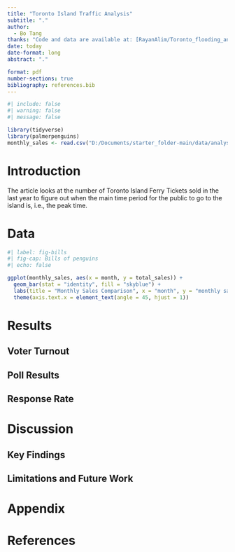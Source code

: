 ---
title: "Toronto Island Traffic Analysis"
subtitle: "."
author: 
  - Bo Tang
thanks: "Code and data are available at: [RayanAlim/Toronto_flooding_analysis](https://github.com/RayanAlim/Toronto_flooding_analysis)"
date: today
date-format: long
abstract: "."

format: pdf
number-sections: true
bibliography: references.bib
---

```{r}
#| include: false
#| warning: false
#| message: false

library(tidyverse)
library(palmerpenguins)
monthly_sales <- read.csv("D:/Documents/starter_folder-main/data/analysis_data/analysis_data_month.csv")
```

# Introduction

The article looks at the number of Toronto Island Ferry Tickets sold in the last year to figure out when the main time period for the public to go to the island is, i.e., the peak time.

# Data {#sec-data}



```{r}
#| label: fig-bills
#| fig-cap: Bills of penguins
#| echo: false

ggplot(monthly_sales, aes(x = month, y = total_sales)) +
  geom_bar(stat = "identity", fill = "skyblue") +
  labs(title = "Monthly Sales Comparison", x = "month", y = "monthly sales") +
  theme(axis.text.x = element_text(angle = 45, hjust = 1))
```

# Results {#sec-results}


## Voter Turnout


## Poll Results


## Response Rate


# Discussion {#sec-dis}

## Key Findings


## Limitations and Future Work

\newpage

\appendix

# Appendix {-}


\newpage


# References